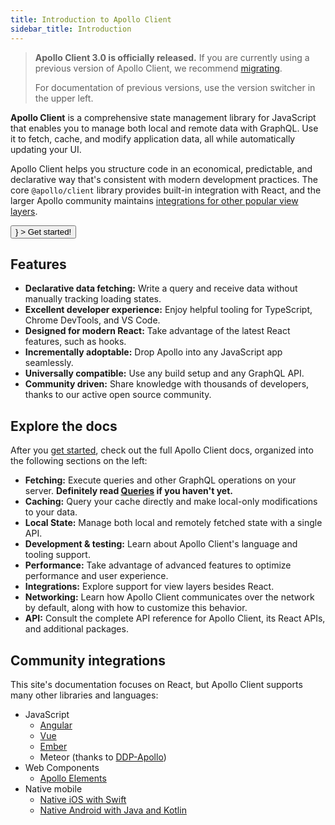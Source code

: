 ```yaml
---
title: Introduction to Apollo Client
sidebar_title: Introduction
---
```



> **Apollo Client 3.0 is officially released.** If you are currently using a previous version of Apollo Client, we recommend [migrating](../migrating/apollo-client-3-migration/).
>
> For documentation of previous versions, use the version switcher in the upper left.

**Apollo Client** is a comprehensive state management library for JavaScript that enables you to manage both local and remote data with GraphQL. Use it to fetch, cache, and modify application data, all while automatically updating your UI.

Apollo Client helps you structure code in an economical, predictable, and declarative way that's consistent with modern development practices. The core `@apollo/client` library provides built-in integration with React, and the larger Apollo community maintains [integrations for other popular view layers](#community-integrations).

<div>
  <Button
    size="large"
    as={<Link to="/get-started/" />}
  >
    Get started!
  </Button>
</div>

## Features

- **Declarative data fetching:** Write a query and receive data without manually tracking loading states.
- **Excellent developer experience:** Enjoy helpful tooling for TypeScript, Chrome DevTools, and VS Code.
- **Designed for modern React:** Take advantage of the latest React features, such as hooks.
- **Incrementally adoptable:** Drop Apollo into any JavaScript app seamlessly.
- **Universally compatible:** Use any build setup and any GraphQL API.
- **Community driven:** Share knowledge with thousands of developers, thanks to our active open source community.

## Explore the docs

After you [get started](./get-started/), check out the full Apollo Client docs, organized into the following sections on the left:

* **Fetching:** Execute queries and other GraphQL operations on your server. **Definitely read [Queries](./data/queries/) if you haven't yet.**
* **Caching:** Query your cache directly and make local-only modifications to your data.
* **Local State:** Manage both local and remotely fetched state with a single API.
* **Development & testing:** Learn about Apollo Client's language and tooling support.
* **Performance:** Take advantage of advanced features to optimize performance and user experience.
* **Integrations:** Explore support for view layers besides React.
* **Networking:** Learn how Apollo Client communicates over the network by default, along with how to customize this behavior.
* **API:** Consult the complete API reference for Apollo Client, its React APIs, and additional packages.

## Community integrations

This site's documentation focuses on React, but Apollo Client supports many other libraries and languages:

- JavaScript
  - [Angular](https://apollo-angular.com)
  - [Vue](integrations/integrations/#vue)
  - [Ember](integrations/integrations/#ember)
  - Meteor (thanks to [DDP-Apollo](https://github.com/Swydo/ddp-apollo))
- Web Components
  - [Apollo Elements](integrations/integrations/#web-components)
- Native mobile
  - [Native iOS with Swift](https://www.apollographql.com/docs/ios)
  - [Native Android with Java and Kotlin](https://www.apollographql.com/docs/android)
